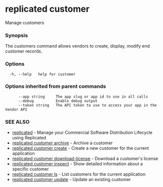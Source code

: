 # replicated customer

Manage customers

### Synopsis

The customers command allows vendors to create, display, modify end customer records.

### Options

```
  -h, --help   help for customer
```

### Options inherited from parent commands

```
      --app string     The app slug or app id to use in all calls
      --debug          Enable debug output
      --token string   The API token to use to access your app in the Vendor API
```

### SEE ALSO

* [replicated](replicated)	 - Manage your Commercial Software Distribution Lifecycle using Replicated
* [replicated customer archive](replicated-cli-customer-archive)	 - Archive a customer
* [replicated customer create](replicated-cli-customer-create)	 - Create a new customer for the current application
* [replicated customer download-license](replicated-cli-customer-download-license)	 - Download a customer's license
* [replicated customer inspect](replicated-cli-customer-inspect)	 - Show detailed information about a specific customer
* [replicated customer ls](replicated-cli-customer-ls)	 - List customers for the current application
* [replicated customer update](replicated-cli-customer-update)	 - Update an existing customer

